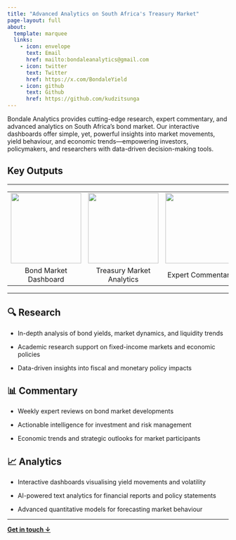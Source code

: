```yaml
---
title: "Advanced Analytics on South Africa's Treasury Market"
page-layout: full
about:
  template: marquee
  links:
    - icon: envelope
      text: Email
      href: mailto:bondaleanalytics@gmail.com  
    - icon: twitter
      text: Twitter
      href: https://x.com/BondaleYield
    - icon: github
      text: Github
      href: https://github.com/kudzitsunga
---
```


Bondale Analytics provides cutting-edge research, expert commentary, and advanced analytics on South Africa’s bond market. Our interactive dashboards offer simple, yet, powerful insights into market movements, yield behaviour, and economic trends—empowering investors, policymakers, and researchers with data-driven decision-making tools.

## Key Outputs

------------------------------------------------------------------------

|  |  |  |
|:----------------------:|:----------------------:|:----------------------:|
| [![](images/dashboard-monitor.png){width="160"}](dashboard.qmd) | [![](images/research-arrows-circle.png){width="160"}](treasury.qmd) | [![](comment.png){width="160"}](commentary.qmd) |
| Bond Market Dashboard | Treasury Market Analytics | Expert Commentary |

------------------------------------------------------------------------

## **🔍 Research**

-   In-depth analysis of bond yields, market dynamics, and liquidity trends

-   Academic research support on fixed-income markets and economic policies

-   Data-driven insights into fiscal and monetary policy impacts

## **📊 Commentary**

-   Weekly expert reviews on bond market developments

-   Actionable intelligence for investment and risk management

-   Economic trends and strategic outlooks for market participants

## **📈 Analytics**

-   Interactive dashboards visualising yield movements and volatility

-   AI-powered text analytics for financial reports and policy statements

-   Advanced quantitative models for forecasting market behaviour

------------------------------------------------------------------------

[**Get in touch ↓**](mailto:bondaleanalytics@gmail.com)
